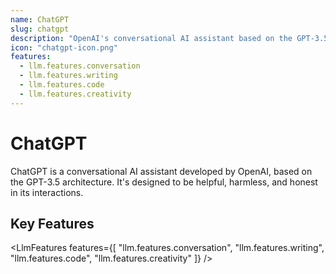 ```yaml
---
name: ChatGPT
slug: chatgpt
description: "OpenAI's conversational AI assistant based on the GPT-3.5 architecture, optimized for dialogue."
icon: "chatgpt-icon.png"
features:
  - llm.features.conversation
  - llm.features.writing
  - llm.features.code
  - llm.features.creativity
---
```


# ChatGPT

ChatGPT is a conversational AI assistant developed by OpenAI, based on the GPT-3.5 architecture. It's designed to be helpful, harmless, and honest in its interactions.

## Key Features

<LlmFeatures features={[
  "llm.features.conversation",
  "llm.features.writing",
  "llm.features.code",
  "llm.features.creativity"
]} />
